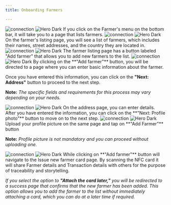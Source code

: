 ```yaml
---
title: Onboarding Farmers

---
```




<Steps>
  <Step title="Select Farmer tab">
   <img
  className="block dark:hidden"
  src="/images/hero-dark.svg"
  alt="connection"
/>
<img
  className="hidden dark:block"
  src="/images/hero-dark.svg"
  alt="Hero Dark"
/>
    If you click on the Farmer's menu on the bottom bar, it will take you to a page that lists farmers.




  </Step>
  <Step title="Farmer Details">
     <img
  className="block dark:hidden"
  src="/images/hero-dark.svg"
  alt="connection"
/>
<img
  className="hidden dark:block"
  src="/images/hero-dark.svg"
  alt="Hero Dark"
/>
    On the farmer's listing page, you will see a list of farmers, which includes their names, street addresses, and the country they are located in.

  </Step>

  <Step title="Add Farmer">
   <img
  className="block dark:hidden"
  src="/images/hero-dark.svg"
  alt="connection"
/>
<img
  className="hidden dark:block"
  src="/images/hero-dark.svg"
  alt="Hero Dark"
/>
    The farmer listing page has a button labeled "Add farmer" that allows you to add new farmers to the list.
  </Step>
  <Step title="Add Basic details">
   <img
  className="block dark:hidden"
  src="/images/hero-dark.svg"
  alt="connection"
/>
<img
  className="hidden dark:block"
  src="/images/hero-dark.svg"
  alt="Hero Dark"
/>
 By clicking on the **"Add farmer"** button, you will be directed to a page where you can enter basic information about the farmer.




Once you have entered this information, you can click on the **"Next: Address"** button to proceed to the next step. 


**Note:** _The specific fields and requirements for this process may vary depending on your needs._

  </Step>


  <Step title="Add address">
   <img
  className="block dark:hidden"
  src="/images/hero-dark.svg"
  alt="connection"
/>
<img
  className="hidden dark:block"
  src="/images/hero-dark.svg"
  alt="Hero Dark"
/>
    On the address page, you can enter details. After you have entered the information, you can click on the **"Next: Profile photo"** button to move on to the next step.




  </Step>

  <Step title="Upload profile picture">
   <img
  className="block dark:hidden"
  src="/images/hero-dark.svg"
  alt="connection"
/>
<img
  className="hidden dark:block"
  src="/images/hero-dark.svg"
  alt="Hero Dark"
/>
Upload your profile picture on the same page and tap on **"Add Farmer"** button


**Note:**  _Profile picture is not mandatory and you can proceed without uploading one._






  </Step>
     <Step title="Add NFC card">
   <img
  className="block dark:hidden"
  src="/images/hero-dark.svg"
  alt="connection"
/>
<img
  className="hidden dark:block"
  src="/images/hero-dark.svg"
  alt="Hero Dark"
/>
While clicking on **"Add farmer"** button will navigate to the Issue new farmer card page.
By scanning the NFC card it will share Farmer details and Transaction details with others for the purpose of traceability and storytelling.


_If you select the option to **"Attach the card later,"** you will be redirected to a success page that confirms that the new farmer has been added. This option allows you to add the farmer to the list without immediately attaching a card, which you can do at a later time if required._






  </Step>

</Steps>






